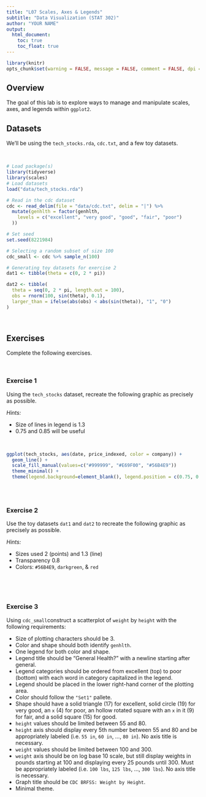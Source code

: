 ```yaml
---
title: "L07 Scales, Axes & Legends"
subtitle: "Data Visualization (STAT 302)"
author: "YOUR NAME"
output:
  html_document:
    toc: true
    toc_float: true
---
```



```r
library(knitr)
opts_chunk$set(warning = FALSE, message = FALSE, comment = FALSE, dpi = 300)
```

## Overview

The goal of this lab is to explore ways to manage and manipulate scales, axes, and legends within `ggplot2`. 

## Datasets

We'll be using the `tech_stocks.rda`, `cdc.txt`, and a few toy datasets.

<br>

```r
# Load package(s)
library(tidyverse)
library(scales)
# Load datasets
load("data/tech_stocks.rda")

# Read in the cdc dataset
cdc <- read_delim(file = "data/cdc.txt", delim = "|") %>%
  mutate(genhlth = factor(genhlth,
    levels = c("excellent", "very good", "good", "fair", "poor")
  ))

# Set seed
set.seed(8221984)

# Selecting a random subset of size 100
cdc_small <- cdc %>% sample_n(100)

# Generating toy datasets for exercise 2
dat1 <- tibble(theta = c(0, 2 * pi))

dat2 <- tibble(
  theta = seq(0, 2 * pi, length.out = 100),
  obs = rnorm(100, sin(theta), 0.1),
  larger_than = ifelse(abs(obs) < abs(sin(theta)), "1", "0")
)
```

<br>

## Exercises

Complete the following exercises.

<br>

### Exercise 1

Using the `tech_stocks` dataset, recreate the following graphic as precisely as possible.

*Hints:*

- Size of lines in legend is 1.3
- 0.75 and 0.85 will be useful

<br>

```r


ggplot(tech_stocks, aes(date, price_indexed, color = company)) +
  geom_line() + 
  scale_fill_manual(values=c("#999999", "#E69F00", "#56B4E9"))
  theme_minimal() + 
  theme(legend.background=element_blank(), legend.position = c(0.75, 0.85), legend.title = element_blank()) 
  


```




<br>

### Exercise 2

Use the toy datasets `dat1` and `dat2` to recreate the following graphic as precisely as possible.

*Hints:*

- Sizes used 2 (points) and 1.3 (line)
- Transparency 0.8
- Colors: `#56B4E9`, `darkgreen`, & `red`

<br>



<br>

### Exercise 3

Using `cdc_small`construct a scatterplot of `weight` by `height` with the following requirements: 

- Size of plotting characters should be 3.
- Color and shape should both identify `genhlth`.
- One legend for both color and shape.
- Legend title should be "General Health?" with a newline starting after general.
- Legend categories should be ordered from excellent (top) to poor (bottom) with each word in category capitalized in the legend.
- Legend should be placed in the lower right-hand corner of the plotting area. 
- Color should follow the `"Set1"` pallete.
- Shape should have a solid triangle (17) for excellent, solid circle (19) for very good, an `x` (4) for poor, an hollow rotated square with an `x` in it (9) for fair, and a solid square (15) for good.
- `height` values should be limited between 55 and 80.
- `height` axis should display every 5th number between 55 and 80 and be appropriately labeled (i.e. `55 in`, `60 in`, ..., `80 in`). No axis title is necessary.
- `weight` values should be limited between 100 and 300. 
- `weight` axis should be on log base 10 scale, but still display weights in pounds starting at 100 and displaying every 25 pounds until 300. Must be appropriately labeled (i.e. `100 lbs`, `125 lbs`, ..., `300 lbs`). No axis title is necessary.
- Graph title should be `CDC BRFSS: Weight by Height`.
- Minimal theme.

<br>

